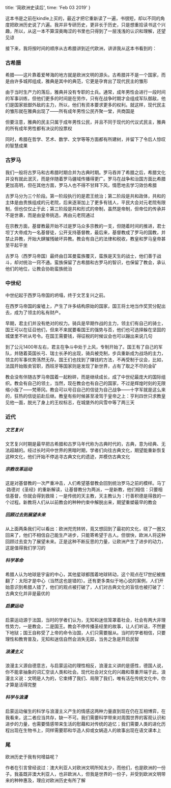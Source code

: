   title: '简欧洲史读后',
  time: 'Feb 03 2019'
}

这本书是之前在kindle上买的，最近才把它重新读了一遍，书很短，却以不同的角度把欧洲历史说了六遍。我并非专研历史，更非长于历史，只是想重拾读书这个兴趣，所以，从这一本不算深奥晦涩的书里也只得到了一层浅浅的认识和理解，还望见谅

接下来，我将按时间的顺序从古希腊讲到近代欧洲，讲讲我从这本书看到的：

### 古希腊

希腊——这片靠着爱琴海的地方就是欧洲文明的源头。古希腊并不是一个国家，而是由许多城邦组成，雅典是其中的典范，它更是孕育出了现代民主的雏形

由于当时生产力的落后，雅典并没有专职的士兵。通常，成年男性会进行一段时间的军事训练，但他们更多的时间是在劳作，只有在战争时期才会组成军队御敌，他们是国家抵御外敌的主力，所以，他们有资本要求更多的权利。就这样，现代民主的雏形就在雅典出现了——所有成年男性公民齐聚一堂，共商国是

但要注意，雅典的民主只属于成年男性公民，并且不同于现代的代议式民主，雅典的所有成年男性都有决议的投票权

同时，希腊在哲学、艺术、数学、文学等等方面都有所建树，并留下了令后人惊叹的智慧成果

### 古罗马

我们一般将古罗马和古希腊时期合并为古典时期。罗马吞并了希腊之后，希腊文化并没有就此泯灭，而是伴随着罗马疆域传播得更广。罗马在战争和治国方面比希腊更加高明，但在其他方面，罗马人也不得不甘拜下风，情愿地去学习效仿希腊

古罗马分为三个阶段。第一阶段执行的是君王统治；第二阶段是共和政体，共和的主体是由贵族组成的元老院，后来逐渐加上了更多有钱人，平民大会对元老院有限制，但也仅仅止于此；第三阶段是共和形式的帝制，虽然是帝制，但帝位的传承并不是世袭，而是由皇帝挑选，再由元老院通过

在宗教方面，基督教最开始不过是罗马众多宗教的一支，但随着时间的推进，君士坦丁大帝成为一名基督徒，公开支持基督教，最后来，基督教成了罗马的国教，并禁止异教，开始大肆摧残破坏异教。教会有自己的法律和税收，教皇和罗马皇帝甚至平起平坐

古罗马（西罗马帝国）最终由日耳曼蛮族覆灭，蛮族是天生的战士，他们善于战斗，却对统治一窍不通。蛮族保留了古希腊和古罗马的智识，也保留了教会，承认他们的地位，让教会协助蛮族统治

### 中世纪

中世纪起于西罗马帝国的坍塌，终于文艺复兴之前。

在西罗马帝国的废墟上，产生了许多结构原始的国家，国王将土地当作奖赏分配出去，成为了领主的私有财产。

早期，君主们并没有绝对的权力。骑兵是早期作战的主力，领主们有自己的骑士，国王可以在征召他们，但来不来就要看国王的强势与否，他们也可选择躲在坚固的城堡里不听从号令。在国王需要钱，得征税的时候议会也可以蹦出来说几句

到了公元1400年左右，君主在争斗中处于上风，专制开始了。国王有了自己的军队，并随着英国长弓、瑞士长矛的出现，骑兵被克制，步兵重新成为战场的主力，领主的军事优势荡然无存。国王们也找到了赚钱的方法，不再受制于议会，比如，法国开始贩卖官职，西班牙等国家则是发现了新世界，占有了取之不尽的金矿

教会没有伴随古罗马帝国着一起粉碎，而是继续成长，成了中世纪最庞大的国际组织。教会有自己的领土，当然，现在教会也有自己的国家，不过是辉煌时刻的无限缩小版了——梵蒂冈。教会可以号召自己的信徒为自己战争——十字军就是这么来的，狂热的信徒前赴后继。教皇有些时候甚至凌驾于皇帝之上：亨利四世只求教皇见他一面，脱光了身上的王权标志，在城堡外的风雪中等了两三天

### 近代

##### 文艺复兴

文艺复兴时期是最早把古希腊和古罗马年代称为古典时代的，古典，意为经典、无法超越的。经过长时间中世界的黑暗时期，学者们向往古典文化，期望能重新恢复这种文化，他们开始不停追寻古典文化的遗迹，并模仿古典文化

##### 宗教改革运动

这是对基督教的一次严重冲击，人们希望基督教会回到统治罗马之前的模样。马丁·路德对《圣经》的重新解读，让基督教分为两派，一是新教，他们相信：只要相信基督，你就会得到救赎；一是传统的天主教，天主教认为：行善积德是得救的一个过程。新教将人们从以前教会的种种约束中解脱出来，期望重塑最早的教会

##### 回顾过去到展望未来

从上面两条我们可以看出：欧洲兜兜转转，竟又想回到了最初的文化，绕了一圈又回来了，他们不相信自己能生产进步，只能寄希望于古人。但很快，欧洲人将这种回顾过去变为了展望未来。正是这种不断反思的力量，让欧洲产生了进步的动力，这是值得我们学习的

##### 科学革命

希腊人认为地球是宇宙的中心，其他星球都围着地球转动，这个观点在17世纪被推翻了：太阳才是中心（当然这也是错的）。还有更多类似于地心说的案例，人们开始意识到希腊人错了，他们的观点被打破了，人们对古典文化的盲信也被打破了：古典文化并非是最优的

##### 启蒙运动

启蒙运动源于法国，当时的学者们认为，无知和迷信笼罩着社会，社会有两大非理性势力，一是教会，二是国王。教会不停传播圣经里的故事，让人们听话，不然要下地狱；国王自称受了上帝的命令治国，人们只需要服从。当时的学者相信，只要理性和教育普及，无知和迷信自然会消失无踪，当务之急是开启民智

##### 浪漫主义

浪漫主义源自德意志，与启蒙运动的理性相反，浪漫主义讲的是感性，德国人说，你不能拿抽象的词汇空谈人类和社会。现代社会对文化的兴趣和尊重开端于此，浪漫主义说：文明是人为的，它束缚了我们、局限了我们，唯有活在传统文化中，你才算是活得完整

##### 科学与浪漫

启蒙运动催生的科学与浪漫主义产生的情感这两种力量直到现在仍在互相博弈，在我看来，这二者应当共存，缺一不可。我们需要科学带来对周围世界的客观认识和进步的力量，也需要情感带来生活的慰藉和对传统的追忆；我们需要人类的进化历程出现在生物书上，同样需要耶和华造人抑或女娲造人的故事出现在语文课本上

### 尾

欧洲历史于我有何增益呢？

作者在引言曾经说过：澳大利亚人对欧洲文明所知太少，而他们，也是欧洲的一份子。我虽既非澳大利亚人，也非欧洲人，但我是世界的一份子，并受到欧洲文明带来的种种惠及，理应对欧洲历史有所了解
